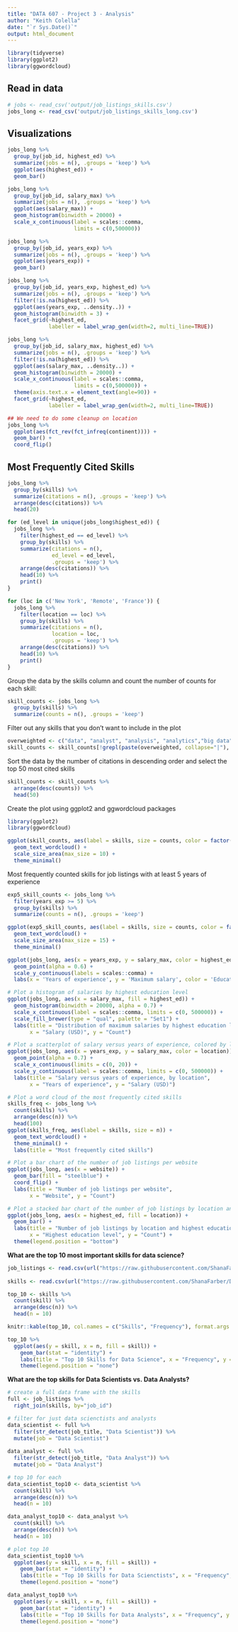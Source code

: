 ```yaml
---
title: "DATA 607 - Project 3 - Analysis"
author: "Keith Colella"
date: "`r Sys.Date()`"
output: html_document
---
```


```r
library(tidyverse)
library(ggplot2)
library(ggwordcloud)
```

## Read in data

```r
# jobs <- read_csv('output/job_listings_skills.csv')
jobs_long <- read_csv('output/job_listings_skills_long.csv')
```

## Visualizations

```r
jobs_long %>%
  group_by(job_id, highest_ed) %>%
  summarize(jobs = n(), .groups = 'keep') %>%
  ggplot(aes(highest_ed)) +
  geom_bar()

jobs_long %>%
  group_by(job_id, salary_max) %>%
  summarize(jobs = n(), .groups = 'keep') %>%
  ggplot(aes(salary_max)) +
  geom_histogram(binwidth = 20000) +
  scale_x_continuous(label = scales::comma,
                     limits = c(0,500000))

jobs_long %>%
  group_by(job_id, years_exp) %>%
  summarize(jobs = n(), .groups = 'keep') %>%
  ggplot(aes(years_exp)) +
  geom_bar()

jobs_long %>%
  group_by(job_id, years_exp, highest_ed) %>%
  summarize(jobs = n(), .groups = 'keep') %>%
  filter(!is.na(highest_ed)) %>%
  ggplot(aes(years_exp, ..density..)) +
  geom_histogram(binwidth = 3) +
  facet_grid(~highest_ed,
             labeller = label_wrap_gen(width=2, multi_line=TRUE))

jobs_long %>%
  group_by(job_id, salary_max, highest_ed) %>%
  summarize(jobs = n(), .groups = 'keep') %>%
  filter(!is.na(highest_ed)) %>%
  ggplot(aes(salary_max, ..density..)) +
  geom_histogram(binwidth = 20000) +
  scale_x_continuous(label = scales::comma,
                     limits = c(0,500000)) +
  theme(axis.text.x = element_text(angle=90)) +
  facet_grid(~highest_ed,
             labeller = label_wrap_gen(width=2, multi_line=TRUE))

## We need to do some cleanup on location
jobs_long %>%
  ggplot(aes(fct_rev(fct_infreq(continent)))) +
  geom_bar() +
  coord_flip()
```

## Most Frequently Cited Skills

```r
jobs_long %>%
  group_by(skills) %>%
  summarize(citations = n(), .groups = 'keep') %>%
  arrange(desc(citations)) %>%
  head(20)

for (ed_level in unique(jobs_long$highest_ed)) {
  jobs_long %>%
    filter(highest_ed == ed_level) %>%
    group_by(skills) %>%
    summarize(citations = n(),
              ed_level = ed_level,
              .groups = 'keep') %>%
    arrange(desc(citations)) %>%
    head(10) %>%
    print()
}

for (loc in c('New York', 'Remote', 'France')) {
  jobs_long %>%
    filter(location == loc) %>%
    group_by(skills) %>%
    summarize(citations = n(),
              location = loc,
              .groups = 'keep') %>%
    arrange(desc(citations)) %>%
    head(10) %>%
    print()
}
```


Group the data by the skills column and count the number of counts for each skill:

```r
skill_counts <- jobs_long %>%
  group_by(skills) %>%
  summarize(counts = n(), .groups = 'keep')

```


Filter out any skills that you don't want to include in the plot

```r
overweighted <- c("data", "analyst", "analysis", "analytics","big data","business analytics", "data")
skill_counts <- skill_counts[!grepl(paste(overweighted, collapse="|"), skill_counts$skills), ]

```


Sort the data by the number of citations in descending order and select the top 50 most cited skills

```r
skill_counts <- skill_counts %>%
  arrange(desc(counts)) %>%
  head(50)

```



Create the plot using ggplot2 and ggwordcloud packages

```r
library(ggplot2)
library(ggwordcloud)

ggplot(skill_counts, aes(label = skills, size = counts, color = factor(sample.int(8, nrow(skill_counts), replace = TRUE)))) +
  geom_text_wordcloud() +
  scale_size_area(max_size = 10) +
  theme_minimal()

```

Most frequently counted skills for job listings with at least 5 years of experience

```r
exp5_skill_counts <- jobs_long %>%
  filter(years_exp >= 5) %>%
  group_by(skills) %>%
  summarize(counts = n(), .groups = 'keep')

ggplot(exp5_skill_counts, aes(label = skills, size = counts, color = factor(sample.int(8, nrow(exp5_skill_counts), replace = TRUE)))) +
  geom_text_wordcloud() +
  scale_size_area(max_size = 15) +
  theme_minimal()

```


```r
ggplot(jobs_long, aes(x = years_exp, y = salary_max, color = highest_ed)) +
  geom_point(alpha = 0.6) +
  scale_y_continuous(labels = scales::comma) +
  labs(x = 'Years of experience', y = 'Maximum salary', color = 'Education level')

```



```r
# Plot a histogram of salaries by highest education level
ggplot(jobs_long, aes(x = salary_max, fill = highest_ed)) +
  geom_histogram(binwidth = 20000, alpha = 0.7) +
  scale_x_continuous(label = scales::comma, limits = c(0, 500000)) +
  scale_fill_brewer(type = "qual", palette = "Set1") +
  labs(title = "Distribution of maximum salaries by highest education level",
       x = "Salary (USD)", y = "Count")

# Plot a scatterplot of salary versus years of experience, colored by location
ggplot(jobs_long, aes(x = years_exp, y = salary_max, color = location)) +
  geom_point(alpha = 0.7) +
  scale_x_continuous(limits = c(0, 20)) +
  scale_y_continuous(label = scales::comma, limits = c(0, 500000)) +
  labs(title = "Salary versus years of experience, by location",
       x = "Years of experience", y = "Salary (USD)")

# Plot a word cloud of the most frequently cited skills
skills_freq <- jobs_long %>%
  count(skills) %>%
  arrange(desc(n)) %>%
  head(100)
ggplot(skills_freq, aes(label = skills, size = n)) +
  geom_text_wordcloud() +
  theme_minimal() +
  labs(title = "Most frequently cited skills")

# Plot a bar chart of the number of job listings per website
ggplot(jobs_long, aes(x = website)) +
  geom_bar(fill = "steelblue") +
  coord_flip() +
  labs(title = "Number of job listings per website",
       x = "Website", y = "Count")

# Plot a stacked bar chart of the number of job listings by location and highest education level
ggplot(jobs_long, aes(x = highest_ed, fill = location)) +
  geom_bar() +
  labs(title = "Number of job listings by location and highest education level",
       x = "Highest education level", y = "Count") +
  theme(legend.position = "bottom")

```

**What are the top 10 most important skills for data science?**

```r
job_listings <- read.csv(url("https://raw.githubusercontent.com/ShanaFarber/D607_Project3/main/output/job_listings.csv"), na.strings=c(""))
  
skills <- read.csv(url("https://raw.githubusercontent.com/ShanaFarber/D607_Project3/main/output/skills.csv"))

top_10 <- skills %>%
  count(skill) %>%
  arrange(desc(n)) %>%
  head(n = 10)

knitr::kable(top_10, col.names = c("Skills", "Frequency"), format.args = list(big.mark = ","))

top_10 %>%
  ggplot(aes(y = skill, x = n, fill = skill)) +
    geom_bar(stat = "identity") +
    labs(title = "Top 10 Skills for Data Science", x = "Frequency", y = "Skill") +
    theme(legend.position = "none")
```

**What are the top skills for Data Scientists vs. Data Analysts?**

```r
# create a full data frame with the skills
full <- job_listings %>%
  right_join(skills, by="job_id")

# filter for just data scienctists and analysts
data_scientist <- full %>% 
  filter(str_detect(job_title, "Data Scientist")) %>%
  mutate(job = "Data Scientist")
  
data_analyst <- full %>% 
  filter(str_detect(job_title, "Data Analyst")) %>%
  mutate(job = "Data Analyst")

# top 10 for each
data_scientist_top10 <- data_scientist %>%
  count(skill) %>%
  arrange(desc(n)) %>%
  head(n = 10)

data_analyst_top10 <- data_analyst %>%
  count(skill) %>%
  arrange(desc(n)) %>%
  head(n = 10)

# plot top 10
data_scientist_top10 %>%
  ggplot(aes(y = skill, x = n, fill = skill)) +
    geom_bar(stat = "identity") +
    labs(title = "Top 10 Skills for Data Scienctists", x = "Frequency", y = "Skill") +
    theme(legend.position = "none")

data_analyst_top10 %>%
  ggplot(aes(y = skill, x = n, fill = skill)) +
    geom_bar(stat = "identity") +
    labs(title = "Top 10 Skills for Data Analysts", x = "Frequency", y = "Skill") +
    theme(legend.position = "none")
```

